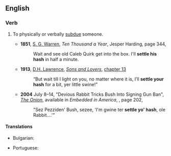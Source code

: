 ==English==

===Verb===
{{en-verb|settles someone's hash|settling someone's hash|settled someone's hash|head=[[settle]] (someone's) [[hash]]}}
# {{lb|en|idiomatic}} To physically or verbally [[subdue]] someone.
#* '''1851''', [[w:Samuel Warren (English lawyer)|S. G. Warren]], ''Ten Thousand a Year'', Jesper Harding, page 344,
#*: Wait and see old Caleb Quirk get into the box. I'll '''settle his hash''' in half a minute.
#* '''1913''', [[w:D. H. Lawrence|D.H. Lawrence]], ''[[s:Sons_and_Lovers|Sons and Lovers]]'', [[s:Sons and Lovers/Chapter 13|chapter 13]]
#*: “But wait till I light on you, no matter where it is, I’ll '''settle your hash''' for a bit, yer little swine!”
#* '''2004''' July 8–14, "Devious Rabbit Tricks Bush Into Signing Gun Ban", ''[[w:The Onion|The Onion]]'', available in ''Embedded in America'', {{ISBN|1400054567}}, page 202,
#*: "Sez Pezziden' Bush, sezee, 'I'm gwine ter '''settle yo' hash''', ole Rabbit....'"
====Translations====
{{trans-top|To physically or verbally [[subdue]] someone.}}
* Bulgarian: {{t|bg|запушвам устата на}}
{{trans-mid}}
* Portuguese: {{t|pt|por alguém em seu devido lugar}}
{{trans-bottom}}